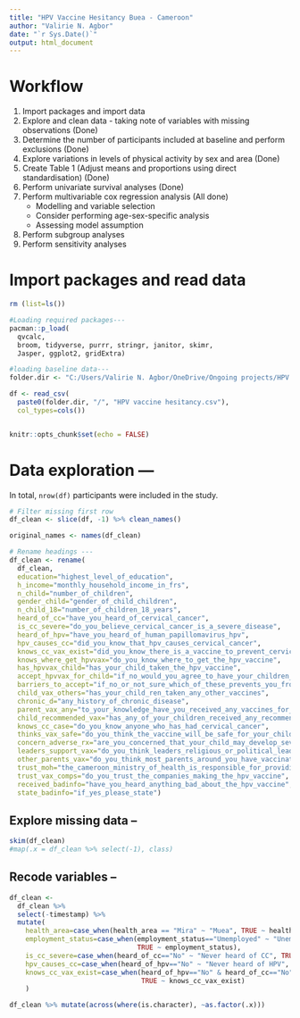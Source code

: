 ```yaml
---
title: "HPV Vaccine Hesitancy Buea - Cameroon"
author: "Valirie N. Agbor"
date: "`r Sys.Date()`"
output: html_document
---
```



# Workflow 

1. Import packages and import data 
2. Explore and clean data - taking note of variables with missing observations (Done)
3. Determine the number of participants included at baseline and perform exclusions (Done)
4. Explore variations in levels of physical activity by sex and area (Done)
5. Create Table 1 (Adjust means and proportions using direct standardisation) (Done)
6. Perform univariate survival analyses (Done)
7. Perform multivariable cox regression analysis (All done)
   - Modelling and variable selection
   - Consider performing age-sex-specific analysis 
   - Assessing model assumption 
8. Perform subgroup analyses 
9. Perform sensitivity analyses 



# Import packages and read data 

```r

rm (list=ls())

#Loading required packages---
pacman::p_load(
  qvcalc, 
  broom, tidyverse, purrr, stringr, janitor, skimr,
  Jasper, ggplot2, gridExtra)

#loading baseline data---
folder.dir <- "C:/Users/Valirie N. Agbor/OneDrive/Ongoing projects/HPV vaccine hesitancy"

df <- read_csv(
  paste0(folder.dir, "/", "HPV vaccine hesitancy.csv"), 
  col_types=cols())


knitr::opts_chunk$set(echo = FALSE)
```

# Data exploration ---

In total, `nrow(df)` participants were included in the study. 
```r

# Filter missing first row 
df_clean <- slice(df, -1) %>% clean_names()

original_names <- names(df_clean)

# Rename headings --- 
df_clean <- rename(
  df_clean, 
  education="highest_level_of_education", 
  h_income="monthly_household_income_in_frs", 
  n_child="number_of_children", 
  gender_child="gender_of_child_children", 
  n_child_18="number_of_children_18_years", 
  heard_of_cc="have_you_heard_of_cervical_cancer", 
  is_cc_severe="do_you_believe_cervical_cancer_is_a_severe_disease", 
  heard_of_hpv="have_you_heard_of_human_papillomavirus_hpv", 
  hpv_causes_cc="did_you_know_that_hpv_causes_cervical_cancer", 
  knows_cc_vax_exist="did_you_know_there_is_a_vaccine_to_prevent_cervical_cancer", 
  knows_where_get_hpvvax="do_you_know_where_to_get_the_hpv_vaccine", 
  has_hpvvax_child="has_your_child_taken_the_hpv_vaccine", 
  accept_hpvvax_for_child="if_no_would_you_agree_to_have_your_children_vaccinated_against_hpv" , 
  barriers_to_accept="if_no_or_not_sure_which_of_these_prevents_you_from_vaccinating_your_child_tick_all_that_apply", 
  child_vax_others="has_your_child_ren_taken_any_other_vaccines", 
  chronic_d="any_history_of_chronic_disease", 
  parent_vax_any="to_your_knowledge_have_you_received_any_vaccines_for_yourself", 
  child_recommended_vax="has_any_of_your_children_received_any_recommended_vaccines", 
  knows_cc_case="do_you_know_anyone_who_has_had_cervical_cancer", 
  thinks_vax_safe="do_you_think_the_vaccine_will_be_safe_for_your_children", 
  concern_adverse_rx="are_you_concerned_that_your_child_may_develop_severe_adverse_reactions_to_the_hpv_vaccine", 
  leaders_support_vax="do_you_think_leaders_religious_or_political_leaders_teachers_in_your_community_will_support_hpv_vaccinations_for_children", 
  other_parents_vax="do_you_think_most_parents_around_you_have_vaccinated_their_children_against_hpv_or_will_consider_vaccinating_their_children_against_hpv",
  trust_moh="the_cameroon_ministry_of_health_is_responsible_for_providing_these_vaccines_for_female_children_do_you_trust_that_the_ministry_of_health_is_concerned_about_the_health_of_the_population", 
  trust_vax_comps="do_you_trust_the_companies_making_the_hpv_vaccine", 
  received_badinfo="have_you_heard_anything_bad_about_the_hpv_vaccine", 
  state_badinfo="if_yes_please_state")

```

## Explore missing data -- 

```r
skim(df_clean)
#map(.x = df_clean %>% select(-1), class)
```

## Recode variables -- 

```r

df_clean <- 
  df_clean %>% 
  select(-timestamp) %>% 
  mutate(
    health_area=case_when(health_area == "Mira" ~ "Muea", TRUE ~ health_area), 
    employment_status=case_when(employment_status=="Umemployed" ~ "Unemployed", 
                                TRUE ~ employment_status), 
    is_cc_severe=case_when(heard_of_cc=="No" ~ "Never heard of CC", TRUE ~ is_cc_severe), 
    hpv_causes_cc=case_when(heard_of_hpv=="No" ~ "Never heard of HPV", TRUE ~ hpv_causes_cc),
    knows_cc_vax_exist=case_when(heard_of_hpv=="No" & heard_of_cc=="No" ~ "Never heard of HPV or CC", 
                                 TRUE ~ knows_cc_vax_exist)
    )

df_clean %>% mutate(across(where(is.character), ~as.factor(.x)))

```

